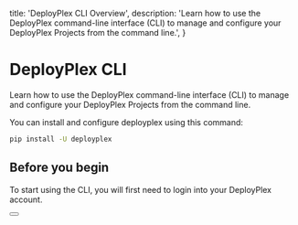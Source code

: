 
  title: 'DeployPlex CLI Overview',
  description:
    'Learn how to use the DeployPlex command-line interface (CLI) to manage and configure your DeployPlex Projects from the command line.',
}


# DeployPlex CLI
Learn how to use the DeployPlex command-line interface (CLI) to manage and configure your DeployPlex Projects from the command line.

You can install and configure deployplex using this command:
```bash
pip install -U deployplex
```

## Before you begin

To start using the CLI, you will first need to login into your DeployPlex account.

<div className="not-prose">
  <Button
    href="/cli/login"
    variant="text"
    arrow="right"
    children="dctl login"
  />
</div>
